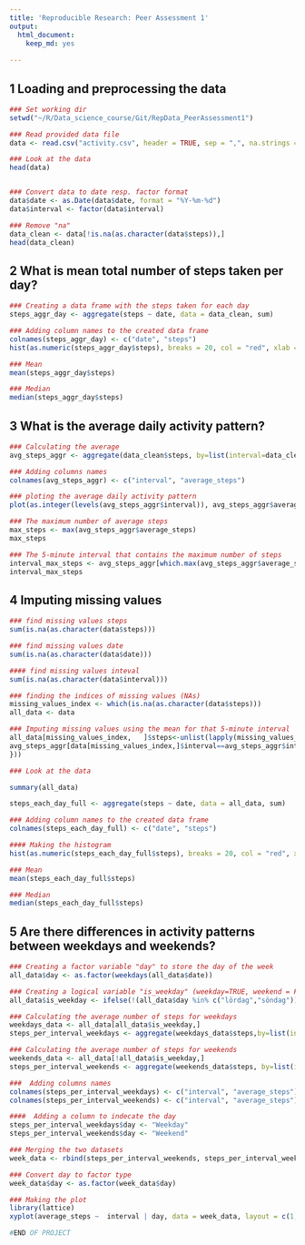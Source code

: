 ```yaml
---
title: 'Reproducible Research: Peer Assessment 1'
output:
  html_document: 
    keep_md: yes
    
---
```


## 1 Loading and preprocessing the data

```r
### Set working dir  
setwd("~/R/Data_science_course/Git/RepData_PeerAssessment1")  

### Read provided data file  
data <- read.csv("activity.csv", header = TRUE, sep = ",", na.strings = "NA")  

### Look at the data  
head(data)


### Convert data to date resp. factor format  
data$date <- as.Date(data$date, format = "%Y-%m-%d")  
data$interval <- factor(data$interval)  

### Remove "na"  
data_clean <- data[!is.na(as.character(data$steps)),]  
head(data_clean)
```

## 2 What is mean total number of steps taken per day?  
```r
### Creating a data frame with the steps taken for each day  
steps_aggr_day <- aggregate(steps ~ date, data = data_clean, sum)  

### Adding column names to the created data frame  
colnames(steps_aggr_day) <- c("date", "steps")  
hist(as.numeric(steps_aggr_day$steps), breaks = 20, col = "red", xlab = "Number of Steps", main= "Histogram of the total number of steps taken each day")  

```
```r
### Mean
mean(steps_aggr_day$steps)  

### Median  
median(steps_aggr_day$steps)

```

## 3 What is the average daily activity pattern?  
```r
### Calculating the average  
avg_steps_aggr <- aggregate(data_clean$steps, by=list(interval=data_clean$interval), FUN=mean)  

### Adding columns names  
colnames(avg_steps_aggr) <- c("interval", "average_steps")  

### ploting the average daily activity pattern  
plot(as.integer(levels(avg_steps_aggr$interval)), avg_steps_aggr$average_steps, type="l", xlab = "Interval", ylab = "Avg Number of Steps", main = "Average Daily Activity Pattern",  col ="blue")

### The maximum number of average steps
max_steps <- max(avg_steps_aggr$average_steps)  
max_steps  

### The 5-minute interval that contains the maximum number of steps  
interval_max_steps <- avg_steps_aggr[which.max(avg_steps_aggr$average_steps),]$interval  
interval_max_steps  
```

## 4 Imputing missing values
```r
### find missing values steps  
sum(is.na(as.character(data$steps)))  

### find missing values date  
sum(is.na(as.character(data$date)))  

#### find missing values inteval  
sum(is.na(as.character(data$interval)))  

### finding the indices of missing values (NAs)  
missing_values_index <- which(is.na(as.character(data$steps)))  
all_data <- data  

### Imputing missing values using the mean for that 5-minute interval  
all_data[missing_values_index,   ]$steps<-unlist(lapply(missing_values_index,FUN=function(missing_values_index){  
avg_steps_aggr[data[missing_values_index,]$interval==avg_steps_aggr$interval,]$average_steps  
}))  

### Look at the data

summary(all_data)  

steps_each_day_full <- aggregate(steps ~ date, data = all_data, sum)  

### Adding column names to the created data frame  
colnames(steps_each_day_full) <- c("date", "steps")

#### Making the histogram  
hist(as.numeric(steps_each_day_full$steps), breaks = 20, col = "red", xlab = "Number of Steps", main= "Histogram of the total number of steps taken each day")  

### Mean  
mean(steps_each_day_full$steps)  

### Median  
median(steps_each_day_full$steps)    
```
## 5 Are there differences in activity patterns between weekdays and weekends?
```r
### Creating a factor variable "day" to store the day of the week  
all_data$day <- as.factor(weekdays(all_data$date))  

### Creating a logical variable "is_weekday" (weekday=TRUE, weekend = FALE) :  
all_data$is_weekday <- ifelse(!(all_data$day %in% c("lördag","söndag")), TRUE, FALSE)  

### Calculating the average number of steps for weekdays  
weekdays_data <- all_data[all_data$is_weekday,]  
steps_per_interval_weekdays <- aggregate(weekdays_data$steps,by=list(interval=weekdays_data$interval), FUN=mean)  

### Calculating the average number of steps for weekends  
weekends_data <- all_data[!all_data$is_weekday,]  
steps_per_interval_weekends <- aggregate(weekends_data$steps, by=list(interval=weekends_data$interval),   FUN=mean)  

###  Adding columns names  
colnames(steps_per_interval_weekdays) <- c("interval", "average_steps")  
colnames(steps_per_interval_weekends) <- c("interval", "average_steps")  

####  Adding a column to indecate the day  
steps_per_interval_weekdays$day <- "Weekday"  
steps_per_interval_weekends$day <- "Weekend"    

### Merging the two datasets  
week_data <- rbind(steps_per_interval_weekends, steps_per_interval_weekdays)  

### Convert day to factor type  
week_data$day <- as.factor(week_data$day)  

### Making the plot  
library(lattice)  
xyplot(average_steps ~  interval | day, data = week_data, layout = c(1,2), type ="l", ylab="Number of Steps")  
```

```r
#END OF PROJECT
```



















